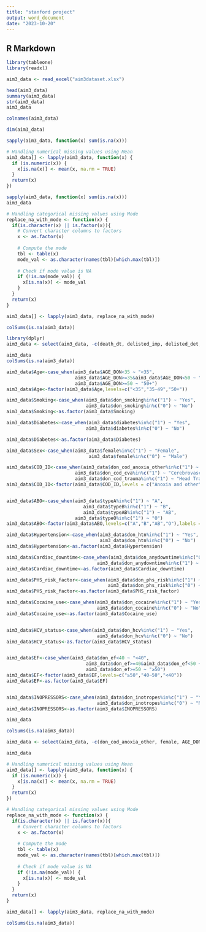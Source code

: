 ```yaml
---
title: "stanford project"
output: word_document
date: "2023-10-20"
---
```

## R Markdown

```r
library(tableone)
library(readxl)

aim3_data <- read_excel("aim3dataset.xlsx")

head(aim3_data)
summary(aim3_data)
str(aim3_data)
aim3_data
```


```r
colnames(aim3_data)
```

```r
dim(aim3_data)
```


```r
sapply(aim3_data, function(x) sum(is.na(x)))

```
```r
# Handling numerical missing values using Mean 
aim3_data[] <- lapply(aim3_data, function(x) {
  if (is.numeric(x)) {
    x[is.na(x)] <- mean(x, na.rm = TRUE)
  }
  return(x)
})

```

```r
sapply(aim3_data, function(x) sum(is.na(x)))
aim3_data
```
```r
# Handling categorical missing values using Mode
replace_na_with_mode <- function(x) {
  if(is.character(x) || is.factor(x)){
    # Convert character columns to factors
    x <- as.factor(x)
    
    # Compute the mode
    tbl <- table(x)
    mode_val <- as.character(names(tbl)[which.max(tbl)])
    
    # Check if mode value is NA
    if (!is.na(mode_val)) {
      x[is.na(x)] <- mode_val
    }
  }
  return(x)
}

aim3_data[] <- lapply(aim3_data, replace_na_with_mode)

```

```r
colSums(is.na(aim3_data))
```


```r
library(dplyr)
aim3_data <- select(aim3_data, -c(death_dt, delisted_imp, delisted_det, delisted_trans, delisted_other, gfail_dt, composite_dt))

```
```r
aim3_data
colSums(is.na(aim3_data))
```


```r
aim3_data$Age<-case_when(aim3_data$AGE_DON<35 ~ "<35",
                         aim3_data$AGE_DON>=35&aim3_data$AGE_DON<50 ~ "35-49",
                         aim3_data$AGE_DON>=50 ~ "50+")
aim3_data$Age<-factor(aim3_data$Age,levels=c("<35","35-49","50+"))

aim3_data$Smoking<-case_when(aim3_data$don_smoking%in%c("1") ~ "Yes",
                             aim3_data$don_smoking%in%c("0") ~ "No")
aim3_data$Smoking<-as.factor(aim3_data$Smoking)

aim3_data$Diabetes<-case_when(aim3_data$diabetes%in%c("1") ~ "Yes",
                             aim3_data$diabetes%in%c("0") ~ "No")

aim3_data$Diabetes<-as.factor(aim3_data$Diabetes)

aim3_data$Sex<-case_when(aim3_data$female%in%c("1") ~ "Female",
                              aim3_data$female%in%c("0") ~ "Male")

aim3_data$COD_ID<-case_when(aim3_data$don_cod_anoxia_other%in%c("1") ~ "Anoxia and other",
                         aim3_data$don_cod_cva%in%c("1") ~ "Cerebrovascular/Stroke",
                         aim3_data$don_cod_trauma%in%c("1") ~ "Head Trauma")
aim3_data$COD_ID<-factor(aim3_data$COD_ID,levels = c("Anoxia and other","Cerebrovascular/Stroke","Head Trauma"),labels = c("Anoxia and other","Cerebrovascular/Stroke","Head Trauma"))


aim3_data$ABO<-case_when(aim3_data$typeA%in%c("1") ~ "A",
                            aim3_data$typeB%in%c("1") ~ "B",
                            aim3_data$typeAB%in%c("1") ~ "AB",
                         aim3_data$typeO%in%c("1") ~ "O")
aim3_data$ABO<-factor(aim3_data$ABO,levels=c("A","B","AB","O"),labels = c("O","A","B","AB"))

aim3_data$Hypertension<-case_when(aim3_data$don_htn%in%c("1") ~ "Yes",
                                  aim3_data$don_htn%in%c("0") ~ "No")
aim3_data$Hypertension<-as.factor(aim3_data$Hypertension)

aim3_data$Cardiac_downtime<-case_when(aim3_data$don_anydowntime%in%c("0") ~ "No",
                                 aim3_data$don_anydowntime%in%c("1") ~ "Yes")
aim3_data$Cardiac_downtime<-as.factor(aim3_data$Cardiac_downtime)

aim3_data$PHS_risk_factor<-case_when(aim3_data$don_phs_risk%in%c("1") ~ "Yes",
                                     aim3_data$don_phs_risk%in%c("0") ~ "No")
aim3_data$PHS_risk_factor<-as.factor(aim3_data$PHS_risk_factor)

aim3_data$Cocaine_use<-case_when(aim3_data$don_cocaine%in%c("1") ~ "Yes",
                                 aim3_data$don_cocaine%in%c("0") ~ "No")
aim3_data$Cocaine_use<-as.factor(aim3_data$Cocaine_use)


aim3_data$HCV_status<-case_when(aim3_data$don_hcv%in%c("1") ~ "Yes",
                                 aim3_data$don_hcv%in%c("0") ~ "No")
aim3_data$HCV_status<-as.factor(aim3_data$HCV_status)


aim3_data$EF<-case_when(aim3_data$don_ef<40 ~ "<40",
                             aim3_data$don_ef>=40&aim3_data$don_ef<50 ~ "40~50",
                             aim3_data$don_ef>=50 ~ "≥50")
aim3_data$EF<-factor(aim3_data$EF,levels=c("≥50","40~50","<40"))
aim3_data$EF<-as.factor(aim3_data$EF)


aim3_data$INOPRESSORS<-case_when(aim3_data$don_inotropes%in%c("1") ~ "Yes",
                                 aim3_data$don_inotropes%in%c("0") ~ "No")
aim3_data$INOPRESSORS<-as.factor(aim3_data$INOPRESSORS)

aim3_data

```
```r
colSums(is.na(aim3_data))
```

```r
aim3_data <- select(aim3_data, -c(don_cod_anoxia_other, female, AGE_DON, typeA, typeB, typeAB, diabetes, don_smoking, don_htn, don_hcv, don_cod_trauma, don_inotropes, don_cocaine, don_phs_risk, don_anydowntime, don_ef))
```

```r
aim3_data
```



```r
# Handling numerical missing values using Mean 
aim3_data[] <- lapply(aim3_data, function(x) {
  if (is.numeric(x)) {
    x[is.na(x)] <- mean(x, na.rm = TRUE)
  }
  return(x)
})
```

```r
# Handling categorical missing values using Mode
replace_na_with_mode <- function(x) {
  if(is.character(x) || is.factor(x)){
    # Convert character columns to factors
    x <- as.factor(x)
    
    # Compute the mode
    tbl <- table(x)
    mode_val <- as.character(names(tbl)[which.max(tbl)])
    
    # Check if mode value is NA
    if (!is.na(mode_val)) {
      x[is.na(x)] <- mode_val
    }
  }
  return(x)
}

aim3_data[] <- lapply(aim3_data, replace_na_with_mode)
```

```r
colSums(is.na(aim3_data))
```

```r
```

```r
```

```r
```

```r
```

```r
```

```r
```

```r
```

```r
```



